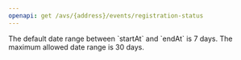 ```yaml
---
openapi: get /avs/{address}/events/registration-status
---
```


<Note>
  The default date range between `startAt` and `endAt` is 7 days. The maximum allowed date range is 30 days.
</Note>

